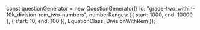 
const questionGenerator = new QuestionGenerator({
	id: "grade-two_within-10k_division-rem_two-numbers",
    numberRanges: [{ start: 1000, end: 10000 }, { start: 10, end: 100 }],
	EquationClass: DivisionWithRem
});

<Meta title={questionGenerator.getName()} parameters={defaultDocParams()} />

<Title>{questionGenerator.getTitle()}</Title>

<Canvas className="custom-docs-story">
	<QuizContainer questionGenerator={questionGenerator} />
</Canvas>
